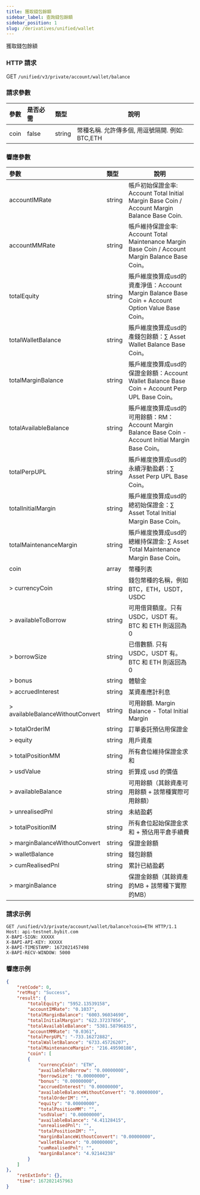 ```yaml
---
title: 獲取錢包餘額
sidebar_label: 查詢錢包餘額
sidebar_position: 1
slug: /derivatives/unified/wallet
---
```

獲取錢包餘額

### HTTP 請求
GET `/unified/v3/private/account/wallet/balance`

### 請求參數
| 參數 | 是否必需 | 類型 | 說明|
|:----- |:-------|:-----|------ |
|coin |false |string |幣種名稱. 允許傳多個, 用逗號隔開. 例如: BTC,ETH|

### 響應參數
| 參數 | 類型 | 說明|
|:----- |:-----|----- |
|accountIMRate |string |帳戶初始保證金率: Account Total Initial Margin Base Coin / Account Margin Balance Base Coin. |
|accountMMRate |string |帳戶維持保證金率: Account Total Maintenance Margin Base Coin / Account Margin Balance Base Coin。|
|totalEquity |string |賬戶維度換算成usd的資產淨值：Account Margin Balance Base Coin + Account Option Value Base Coin。|
|totalWalletBalance |string |賬戶維度換算成usd的產錢包餘額：∑ Asset Wallet Balance Base Coin。|
|totalMarginBalance |string |賬戶維度換算成usd的保證金餘額：Account Wallet Balance Base Coin + Account Perp UPL Base Coin。|
|totalAvailableBalance |string |賬戶維度換算成usd的可用餘額：RM：Account Margin Balance Base Coin - Account Initial Margin Base Coin。|
|totalPerpUPL |string |賬戶維度換算成usd的永續浮動盈虧：∑ Asset Perp UPL Base Coin。|
|totalInitialMargin |string |賬戶維度換算成usd的總初始保證金：∑ Asset Total Initial Margin Base Coin。|
|totalMaintenanceMargin |string |賬戶維度換算成usd的總維持保證金: ∑ Asset Total Maintenance Margin Base Coin。|
|coin |array |幣種列表 |
|> currencyCoin |string |錢包幣種的名稱，例如 BTC，ETH，USDT，USDC |
|> availableToBorrow |string |可用借貸額度。只有 USDC，USDT 有。 BTC 和 ETH 則返回為 0 |
|> borrowSize |string |已借數額. 只有 USDC，USDT 有。 BTC 和 ETH 則返回為 0|
|> bonus |string |體驗金 |
|> accruedInterest	|string	|某資產應計利息 |
|> availableBalanceWithoutConvert |string |可用餘額. Margin Balance - Total Initial Margin |
|> totalOrderIM |string |訂單委託預佔用保證金 |
|> equity |string |用戶資產 |
|> totalPositionMM	|string |所有倉位維持保證金求和 |
|> usdValue |string |折算成 usd 的價值 |
|> availableBalance |string |可用餘額（其餘資產可用餘額 + 該幣種實際可用餘額）|
|> unrealisedPnl |string |未結盈虧 |
|> totalPositionIM	|string	|所有倉位起始保證金求和 + 預佔用平倉手續費 |
|> marginBalanceWithoutConvert	|string	|保證金餘額 |
|> walletBalance |string |錢包餘額 |
|> cumRealisedPnl |string |累計已結盈虧 |
|> marginBalance |string |保證金餘額（其餘資產的MB + 該幣種下實際的MB）|

### 請求示例

```http
GET /unified/v3/private/account/wallet/balance?coin=ETH HTTP/1.1
Host: api-testnet.bybit.com
X-BAPI-SIGN: XXXXX
X-BAPI-API-KEY: XXXXX
X-BAPI-TIMESTAMP: 1672021457498
X-BAPI-RECV-WINDOW: 5000
```

### 響應示例

```json
{
    "retCode": 0,
    "retMsg": "Success",
    "result": {
        "totalEquity": "5952.13539158",
        "accountIMRate": "0.1037",
        "totalMarginBalance": "6003.96034690",
        "totalInitialMargin": "622.37237856",
        "totalAvailableBalance": "5381.58796835",
        "accountMMRate": "0.0361",
        "totalPerpUPL": "-733.16272882",
        "totalWalletBalance": "6733.45726207",
        "totalMaintenanceMargin": "216.49590186",
        "coin": [
        {
            "currencyCoin": "ETH",
            "availableToBorrow": "0.00000000",
            "borrowSize": "0.00000000",
            "bonus": "0.00000000",
            "accruedInterest": "0.00000000",
            "availableBalanceWithoutConvert": "0.00000000",
            "totalOrderIM": "",
            "equity": "0.00000000",
            "totalPositionMM": "",
            "usdValue": "0.00000000",
            "availableBalance": "4.41128415",
            "unrealisedPnl": "",
            "totalPositionIM": "",
            "marginBalanceWithoutConvert": "0.00000000",
            "walletBalance": "0.00000000",
            "cumRealisedPnl": "",
            "marginBalance": "4.92144238"
        }
    ]
},
    "retExtInfo": {},
    "time": 1672021457963
}
```